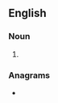 ==English==

===Noun===
{{head|en|noun plural form}}

# {{plural of|conditioner|lang=en}}

===Anagrams===
* {{anagrams|en|cinosternoid|nonsiderotic|reconditions}}